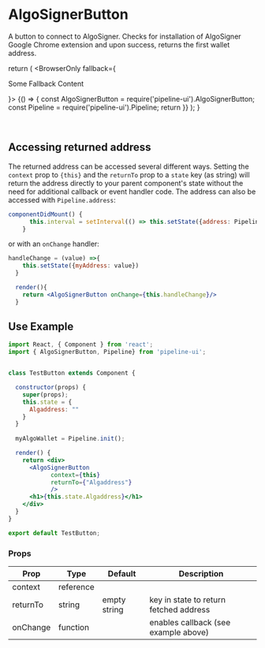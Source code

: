 # AlgoSignerButton

A button to connect to AlgoSigner. Checks for installation of AlgoSigner Google Chrome extension and upon success, returns the first wallet address.


  return (
    <BrowserOnly fallback={<p>Some Fallback Content</p>}>
      {() => {
const AlgoSignerButton = require('pipeline-ui').AlgoSignerButton; const Pipeline = require('pipeline-ui').Pipeline; return <AlgoSignerButton wallet={Pipeline.init()} />      }}
    </BrowserOnly>
  );
}

<BrowserOnlyButton /><br/>

## Accessing returned address

The returned address can be accessed several different ways. Setting the `context` prop to `{this}` and the `returnTo` prop to a `state` key (as string) will return the address directly to your parent component's state without the need for additional callback or event handler code. The address can also be accessed with `Pipeline.address`:

```jsx
componentDidMount() {
      this.interval = setInterval(() => this.setState({address: Pipeline.address}), 1000);
    }
```

or with an `onChange` handler:

```jsx
handleChange = (value) =>{
    this.setState({myAddress: value})
  }

  render(){
    return <AlgoSignerButton onChange={this.handleChange}/>
  }
```

## Use Example  

```jsx
import React, { Component } from 'react';
import { AlgoSignerButton, Pipeline} from 'pipeline-ui';


class TestButton extends Component {

  constructor(props) {
    super(props);
    this.state = {
      Algaddress: ""
    }
  }
  
  myAlgoWallet = Pipeline.init();

  render() {
    return <div>
      <AlgoSignerButton 
            context={this} 
            returnTo={"Algaddress"} 
            />
      <h1>{this.state.Algaddress}</h1>
    </div>
  }
}

export default TestButton;
```

### Props


<Table>
  <thead>
  <tr>
    <th>Prop</th>
    <th>Type</th>
    <th>Default</th>
    <th>Description</th>
  </tr>
  </thead>
  <tbody>
  <tr><td>context</td><td>reference</td><td></td><td></td></tr>
  <tr><td>returnTo</td><td>string</td><td>empty string</td><td>key in state to return fetched address</td></tr>
  <tr><td>onChange</td><td>function</td><td></td><td>enables callback (see example above)</td></tr>
    </tbody>
    </Table>

